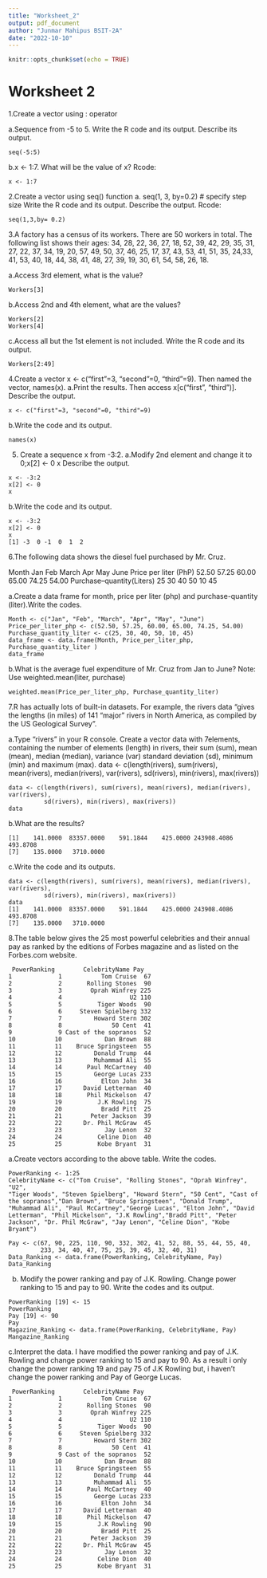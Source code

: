 ```yaml
---
title: "Worksheet_2"
output: pdf_document
author: "Junmar Mahipus BSIT-2A"
date: "2022-10-10"
---
```


```r
knitr::opts_chunk$set(echo = TRUE)
```


# Worksheet 2

1.Create a vector using : operator 


a.Sequence from -5 to 5. Write the R code and its output. Describe its output.

```{}
seq(-5:5)
```
b.x <- 1:7. What will be the value of x?
Rcode:
```{}
x <- 1:7
```
2.Create a vector using seq() function
a. seq(1, 3, by=0.2) # specify step size
Write the R code and its output. Describe the output.
      Rcode:
```{}
seq(1,3,by= 0.2)
```
3.A factory has a census of its workers. There are 50 workers in total. The following list shows their ages: 34, 28, 22, 36, 27, 18, 52, 39, 42, 29, 35, 31, 27, 22, 37, 34, 19, 20, 57, 49, 50, 37, 46, 25, 17, 37, 43, 53, 41, 51, 35,
24,33, 41, 53, 40, 18, 44, 38, 41, 48, 27, 39, 19, 30, 61, 54, 58, 26,
18.

a.Access 3rd element, what is the value?
```{}
Workers[3]
```
b.Access 2nd and 4th element, what are the values?
```{}
Workers[2]
Workers[4]
```
c.Access all but the 1st element is not included. Write the R code and its output.
```{}
Workers[2:49]
```
4.Create a vector x <- c("first"=3, "second"=0, "third"=9). Then named the vector, names(x).
a.Print the results. Then access x[c("first", "third")]. Describe the output.
```{}
x <- c("first"=3, "second"=0, "third"=9)
```
b.Write the code and its output.
```{}
names(x)
```
5.	Create a sequence x from -3:2.
a.Modify 2nd element and change it to 0;x[2] <- 0 x
Describe the output.
```{}
x <- -3:2
x[2] <- 0
x
```
b.Write the code and its output.
```{}
x <- -3:2
x[2] <- 0
x
[1] -3  0 -1  0  1  2
```

6.The following data shows the diesel fuel purchased by Mr. Cruz.

Month	Jan	Feb	March	Apr	May	June
Price per liter (PhP)	52.50	57.25	60.00	65.00	74.25	54.00
Purchase–quantity(Liters)	25	30	40	50	10	45

a.Create a data frame for month, price per liter (php) and purchase-quantity (liter).Write the codes.
```{}
Month <- c("Jan", "Feb", "March", "Apr", "May", "June")
Price_per_liter_php <- c(52.50, 57.25, 60.00, 65.00, 74.25, 54.00)
Purchase_quantity_liter <- c(25, 30, 40, 50, 10, 45)  
data_frame <- data.frame(Month, Price_per_liter_php, Purchase_quantity_liter )
data_frame
```
b.What is the average fuel expenditure of Mr. Cruz from Jan to June? Note: Use
weighted.mean(liter, purchase)
```{}
weighted.mean(Price_per_liter_php, Purchase_quantity_liter)
```
7.R has actually lots of built-in datasets. For example, the rivers data “gives the lengths
(in miles) of 141 “major” rivers in North America, as compiled by the US Geological Survey”.

a.Type “rivers” in your R console. Create a vector data with 7elements, containing the number of elements (length) in rivers, their sum (sum), mean (mean), median (median), variance (var) standard deviation (sd), minimum (min) and maximum (max).
data <- c(length(rivers), sum(rivers), mean(rivers), median(rivers), var(rivers), sd(rivers), min(rivers), max(rivers))
```{}
data <- c(length(rivers), sum(rivers), mean(rivers), median(rivers), var(rivers),
          sd(rivers), min(rivers), max(rivers))
data
```
b.What are the results?
```{}
[1]    141.0000  83357.0000    591.1844    425.0000 243908.4086    493.8708
[7]    135.0000   3710.0000
```
c.Write the code and its outputs.
```{}
data <- c(length(rivers), sum(rivers), mean(rivers), median(rivers), var(rivers),
          sd(rivers), min(rivers), max(rivers))
data
[1]    141.0000  83357.0000    591.1844    425.0000 243908.4086    493.8708
[7]    135.0000   3710.0000
```

8.The table below gives the 25 most powerful celebrities and their annual pay as ranked by the editions of Forbes magazine and as listed on the Forbes.com website.
```{}
 PowerRanking        CelebrityName Pay
1             1           Tom Cruise  67
2             2       Rolling Stones  90
3             3        Oprah Winfrey 225
4             4                   U2 110
5             5          Tiger Woods  90
6             6     Steven Spielberg 332
7             7         Howard Stern 302
8             8              50 Cent  41
9             9 Cast of the sopranos  52
10           10            Dan Brown  88
11           11    Bruce Springsteen  55
12           12         Donald Trump  44
13           13         Muhammad Ali  55
14           14       Paul McCartney  40
15           15         George Lucas 233
16           16           Elton John  34
17           17      David Letterman  40
18           18       Phil Mickelson  47
19           19          J.K Rowling  75
20           20           Bradd Pitt  25
21           21        Peter Jackson  39
22           22      Dr. Phil McGraw  45
23           23            Jay Lenon  32
24           24          Celine Dion  40
25           25          Kobe Bryant  31
```
a.Create vectors according to the above table. Write the codes.
```{}
PowerRanking <- 1:25
CelebrityName <- c("Tom Cruise", "Rolling Stones", "Oprah Winfrey", "U2", 
"Tiger Woods", "Steven Spielberg", "Howard Stern", "50 Cent", "Cast of the sopranos","Dan Brown", "Bruce Springsteen", "Donald Trump", "Muhammad Ali", "Paul McCartney","George Lucas", "Elton John", "David Letterman", "Phil Mickelson", "J.K Rowling","Bradd Pitt", "Peter Jackson", "Dr. Phil McGraw", "Jay Lenon", "Celine Dion", "Kobe Bryant")
                    
Pay <- c(67, 90, 225, 110, 90, 332, 302, 41, 52, 88, 55, 44, 55, 40,
         233, 34, 40, 47, 75, 25, 39, 45, 32, 40, 31)
Data_Ranking <- data.frame(PowerRanking, CelebrityName, Pay)
Data_Ranking
```
b.	Modify the power ranking and pay of J.K. Rowling. Change power ranking to 15 and pay to 90. Write the codes and its output.
```{}
PowerRanking [19] <- 15
PowerRanking
Pay [19] <- 90
Pay
Magazine_Ranking <- data.frame(PowerRanking, CelebrityName, Pay)
Mangazine_Ranking
```
c.Interpret the data.
I have modified the power ranking and pay of J.K. Rowling and change power ranking to 15 and pay to 90. As a result i only change the power ranking 19 and pay 75 of J.K Rowling but, i haven't change the power ranking and Pay of George Lucas.
```{}
 PowerRanking        CelebrityName Pay
1             1           Tom Cruise  67
2             2       Rolling Stones  90
3             3        Oprah Winfrey 225
4             4                   U2 110
5             5          Tiger Woods  90
6             6     Steven Spielberg 332
7             7         Howard Stern 302
8             8              50 Cent  41
9             9 Cast of the sopranos  52
10           10            Dan Brown  88
11           11    Bruce Springsteen  55
12           12         Donald Trump  44
13           13         Muhammad Ali  55
14           14       Paul McCartney  40
15           15         George Lucas 233
16           16           Elton John  34
17           17      David Letterman  40
18           18       Phil Mickelson  47
19           15          J.K Rowling  90
20           20           Bradd Pitt  25
21           21        Peter Jackson  39
22           22      Dr. Phil McGraw  45
23           23            Jay Lenon  32
24           24          Celine Dion  40
25           25          Kobe Bryant  31
```